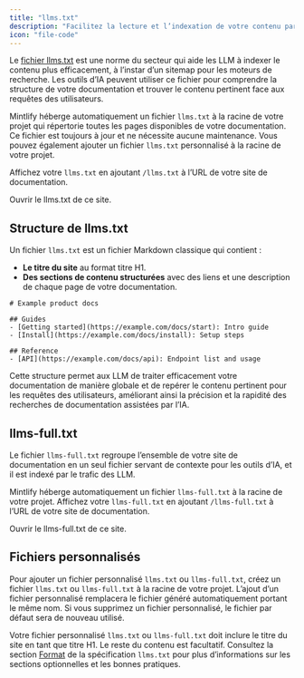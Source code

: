 ```yaml
---
title: "llms.txt"
description: "Facilitez la lecture et l’indexation de votre contenu par les LLM"
icon: "file-code"
---
```



Le [fichier llms.txt](https://llmstxt.org) est une norme du secteur qui aide les LLM à indexer le contenu plus efficacement, à l’instar d’un sitemap pour les moteurs de recherche. Les outils d’IA peuvent utiliser ce fichier pour comprendre la structure de votre documentation et trouver le contenu pertinent face aux requêtes des utilisateurs.

Mintlify héberge automatiquement un fichier `llms.txt` à la racine de votre projet qui répertorie toutes les pages disponibles de votre documentation. Ce fichier est toujours à jour et ne nécessite aucune maintenance. Vous pouvez également ajouter un fichier `llms.txt` personnalisé à la racine de votre projet.

Affichez votre `llms.txt` en ajoutant `/llms.txt` à l’URL de votre site de documentation.

<PreviewButton href="https://mintlify.com/docs/llms.txt">Ouvrir le llms.txt de ce site.</PreviewButton>

## Structure de llms.txt

Un fichier `llms.txt` est un fichier Markdown classique qui contient :

- **Le titre du site** au format titre H1.
- **Des sections de contenu structurées** avec des liens et une description de chaque page de votre documentation.

```mdx Example llms.txt
# Example product docs

## Guides
- [Getting started](https://example.com/docs/start): Intro guide
- [Install](https://example.com/docs/install): Setup steps

## Reference
- [API](https://example.com/docs/api): Endpoint list and usage
```

Cette structure permet aux LLM de traiter efficacement votre documentation de manière globale et de repérer le contenu pertinent pour les requêtes des utilisateurs, améliorant ainsi la précision et la rapidité des recherches de documentation assistées par l’IA.

## llms-full.txt

Le fichier `llms-full.txt` regroupe l’ensemble de votre site de documentation en un seul fichier servant de contexte pour les outils d’IA, et il est indexé par le trafic des LLM.

Mintlify héberge automatiquement un fichier `llms-full.txt` à la racine de votre projet. Affichez votre `llms-full.txt` en ajoutant `/llms-full.txt` à l’URL de votre site de documentation.

<PreviewButton href="https://mintlify.com/docs/llms-full.txt">Ouvrir le llms-full.txt de ce site.</PreviewButton>

## Fichiers personnalisés

Pour ajouter un fichier personnalisé `llms.txt` ou `llms-full.txt`, créez un fichier `llms.txt` ou `llms-full.txt` à la racine de votre projet. L’ajout d’un fichier personnalisé remplacera le fichier généré automatiquement portant le même nom. Si vous supprimez un fichier personnalisé, le fichier par défaut sera de nouveau utilisé.

Votre fichier personnalisé `llms.txt` ou `llms-full.txt` doit inclure le titre du site en tant que titre H1. Le reste du contenu est facultatif. Consultez la section [Format](https://llmstxt.org/#format) de la spécification `llms.txt` pour plus d’informations sur les sections optionnelles et les bonnes pratiques.
